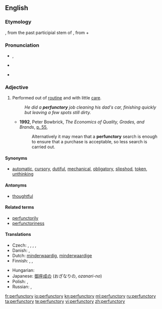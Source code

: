 {{was wotd|2009|February|21}}

==English==

===Etymology===

{{etyl|LL.}} {{term|perfunctorius}}, from the past participial stem of {{term||[[perfungor]], perfunct-|perform, carry through}}, from {{term|per-}} + {{term|fungor}}

===Pronunciation===
* {{a|UK}} {{IPA|/pəˈfʌŋk.tɹɪ/}}, {{SAMPA|/p@"VNk.t@r.I/}}
* {{a|US}} {{IPA|/pɚˈfʌŋ.tɚ.i/}}
* {{audio|en-us-perfunctory.ogg|Audio (US)}}

===Adjective===
{{en-adj}}

# Performed out of [[routine]] and with little [[care]].
#: ''He did a '''perfunctory''' job cleaning his dad's car, finishing quickly but leaving a few spots still dirty.''
#* '''1992''', Peter Bowbrick, ''The Economics of Quality, Grades, and Brands'', [http://books.google.ca/books?id=zygOAAAAQAAJ&pg=PA55&dq=%22perfunctory%22 p. 55],
#*: Alternatively it may mean that a '''perfunctory''' search is enough to ensure that a purchase is acceptable, so less search is carried out.

====Synonyms====
* {{sense|performed out of routine}} [[automatic]], [[cursory]], [[dutiful]], [[mechanical]], [[obligatory]], [[slipshod]], [[token]], [[unthinking]]

====Antonyms====
* [[thoughtful]]

====Related terms====
* [[perfunctorily]]
* [[perfunctoriness]]

====Translations====
{{trans-top|performed out of routine, with little care}}
* Czech: {{t-|cs|formální}},  {{t-|cs|ledabylý}},  {{t-|cs|povrchní}},  {{t-|cs|letmý}},  {{t|cs|zběžný}}
* Danish: {{t|da|skødesløs}}, {{t|da|overfladisk}}
* Dutch: [[minderwaardig]], [[minderwaardige]]
* Finnish: {{t-|fi|rutiininomainen}}, {{t|fi|pintapuolinen}}, {{t-|fi|puolihuolimaton}}
{{trans-mid}}
* Hungarian: {{t+|hu|felületes}}
* Japanese: [[御座成な|御座成の]] (おざなりの, ''ozanari-no'')
* Polish: {{t|pl|pobieżny|m}}, {{t|pl|powierzchowny|m}}
* Russian: {{t+|ru|небрежный}}, {{t+|ru|машинальный}}
{{trans-bottom}}

[[fr:perfunctory]]
[[io:perfunctory]]
[[kn:perfunctory]]
[[ml:perfunctory]]
[[ru:perfunctory]]
[[ta:perfunctory]]
[[te:perfunctory]]
[[vi:perfunctory]]
[[zh:perfunctory]]
